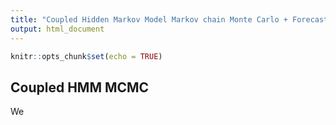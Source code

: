 ---
title: "Coupled Hidden Markov Model Markov chain Monte Carlo + Forecasting"
output: html_document
---

```{r setup, include=FALSE}
knitr::opts_chunk$set(echo = TRUE)
```

## Coupled HMM MCMC

We 

